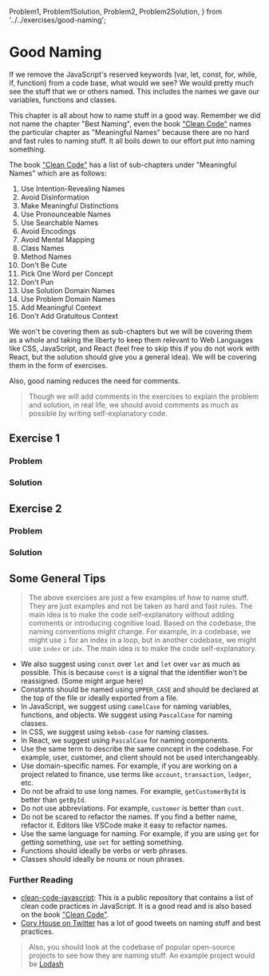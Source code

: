   Problem1,
  Problem1Solution,
  Problem2,
  Problem2Solution,
} from '../../exercises/good-naming';

# Good Naming

If we remove the JavaScript's reserved keywords (var, let, const, for, while, if, function) from a code base, what would we see? We would pretty much see the stuff that we or others named. This includes the names we gave our variables, functions and classes.

This chapter is all about how to name stuff in a good way. Remember we did not name the chapter "Best Naming", even the book ["Clean Code"](https://www.oreilly.com/library/view/clean-code-a/9780136083238/) names the particular chapter as "Meaningful Names" because there are no hard and fast rules to naming stuff. It all boils down to our effort put into naming something.

The book ["Clean Code"](https://www.oreilly.com/library/view/clean-code-a/9780136083238/) has a list of sub-chapters under "Meaningful Names" which are as follows:

1. Use Intention-Revealing Names
2. Avoid Disinformation
3. Make Meaningful Distinctions
4. Use Pronounceable Names
5. Use Searchable Names
6. Avoid Encodings
7. Avoid Mental Mapping
8. Class Names
9. Method Names
10. Don't Be Cute
11. Pick One Word per Concept
12. Don't Pun
13. Use Solution Domain Names
14. Use Problem Domain Names
15. Add Meaningful Context
16. Don't Add Gratuitous Context

We won't be covering them as sub-chapters but we will be covering them as a whole and taking the liberty to keep them relevant to Web Languages like CSS, JavaScript, and React (feel free to skip this if you do not work with React, but the solution should give you a general idea). We will be covering them in the form of exercises.

Also, good naming reduces the need for comments.

> Though we will add comments in the exercises to explain the problem and solution, in real life, we should avoid comments as much as possible by writing self-explanatory code.

## Exercise 1

### Problem

<Problem1 />

### Solution

<Problem1Solution />

## Exercise 2

### Problem

<Problem2 />

### Solution

<Problem2Solution />

## Some General Tips

> The above exercises are just a few examples of how to name stuff. They are just examples and not be taken as hard and fast rules. The main idea is to make the code self-explanatory without adding comments or introducing cognitive load.
> Based on the codebase, the naming conventions might change. For example, in a codebase, we might use `i` for an index in a loop, but in another codebase, we might use `index` or `idx`. The main idea is to make the code self-explanatory.

- We also suggest using `const` over `let` and `let` over `var` as much as possible. This is because `const` is a signal that the identifier won't be reassigned. (Some might argue here)
- Constants should be named using `UPPER_CASE` and should be declared at the top of the file or ideally exported from a file.
- In JavaScript, we suggest using `camelCase` for naming variables, functions, and objects. We suggest using `PascalCase` for naming classes.
- In CSS, we suggest using `kebab-case` for naming classes.
- In React, we suggest using `PascalCase` for naming components.
- Use the same term to describe the same concept in the codebase. For example, user, customer, and client should not be used interchangeably.
- Use domain-specific names. For example, if you are working on a project related to finance, use terms like `account`, `transaction`, `ledger`, etc.
- Do not be afraid to use long names. For example, `getCustomerById` is better than `getById`.
- Do not use abbreviations. For example, `customer` is better than `cust`.
- Do not be scared to refactor the names. If you find a better name, refactor it. Editors like VSCode make it easy to refactor names.
- Use the same language for naming. For example, if you are using `get` for getting something, use `set` for setting something.
- Functions should ideally be verbs or verb phrases.
- Classes should ideally be nouns or noun phrases.

### Further Reading

- [clean-code-javascript](https://github.com/ryanmcdermott/clean-code-javascript?tab=readme-ov-file#variables): This is a public repository that contains a list of clean code practices in JavaScript. It is a good read and is also based on the book ["Clean Code"](https://www.oreilly.com/library/view/clean-code-a/9780136083238/).
- [Cory House on Twitter](https://twitter.com/housecor?lang=en) has a lot of good tweets on naming stuff and best practices.

> Also, you should look at the codebase of popular open-source projects to see how they are naming stuff. An example project would be [Lodash](https://github.com/lodash/lodash)
